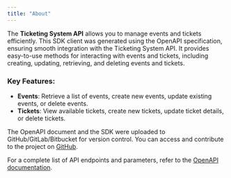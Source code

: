 ```yaml
---
title: "About"
---
```


The **Ticketing System API** allows you to manage events and tickets efficiently. This SDK client was generated using the OpenAPI specification, ensuring smooth integration with the Ticketing System API. It provides easy-to-use methods for interacting with events and tickets, including creating, updating, retrieving, and deleting events and tickets.

### Key Features:

- **Events**: Retrieve a list of events, create new events, update existing events, or delete events.
- **Tickets**: View available tickets, create new tickets, update ticket details, or delete tickets.

The OpenAPI document and the SDK were uploaded to GitHub/GitLab/Bitbucket for version control. You can access and contribute to the project on [GitHub](https://github.com/yourusername/ticketing-sdk).

For a complete list of API endpoints and parameters, refer to the [OpenAPI documentation](http://localhost:8080/api).
